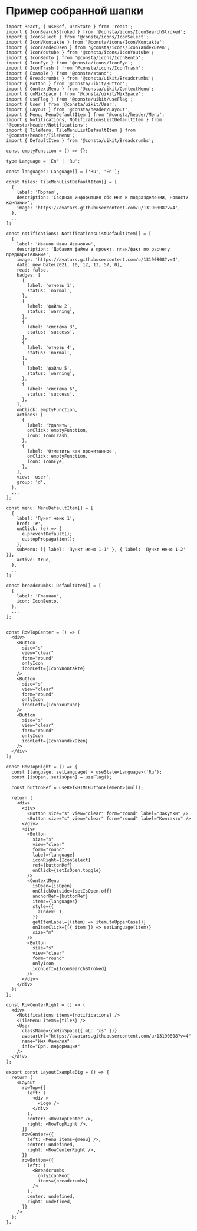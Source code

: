 
# Пример собранной шапки

```tsx
import React, { useRef, useState } from 'react';
import { IconSearchStroked } from '@consta/icons/IconSearchStroked';
import { IconSelect } from '@consta/icons/IconSelect';
import { IconVKontakte } from '@consta/icons/IconVKontakte';
import { IconYandexDzen } from '@consta/icons/IconYandexDzen';
import { IconYoutube } from '@consta/icons/IconYoutube';
import { IconBento } from '@consta/icons/IconBento';
import { IconEye } from '@consta/icons/IconEye';
import { IconTrash } from '@consta/icons/IconTrash';
import { Example } from '@consta/stand';
import { Breadcrumbs } from '@consta/uikit/Breadcrumbs';
import { Button } from '@consta/uikit/Button';
import { ContextMenu } from '@consta/uikit/ContextMenu';
import { cnMixSpace } from '@consta/uikit/MixSpace';
import { useFlag } from '@consta/uikit/useFlag';
import { User } from '@consta/uikit/User';
import { Layout } from '@consta/header/Layout';
import { Menu, MenuDefaultItem } from '@consta/header/Menu';
import { Notifications, NotificationsListDefaultItem } from '@consta/header/Notifications';
import { TileMenu, TileMenuListDefaultItem } from '@consta/header/TileMenu';
import { DefaultItem } from '@consta/uikit/Breadcrumbs';

const emptyFunction = () => {};

type Language = 'En' | 'Ru';

const languages: Language[] = ['Ru', 'En'];

const tiles: TileMenuListDefaultItem[] = [
  {
    label: 'Портал',
    description: 'Сводная информация обо мне и подразделении, новости компании',
    image: 'https://avatars.githubusercontent.com/u/13190808?v=4',
  },
  ...
];

const notifications: NotificationsListDefaultItem[] = [
  {
    label: 'Иванов Иван Иванович',
    description: 'Добавил файлы в проект, план/факт по расчету предварительные',
    image: 'https://avatars.githubusercontent.com/u/13190808?v=4',
    date: new Date(2021, 10, 12, 13, 57, 0),
    read: false,
    badges: [
      {
        label: 'отчеты 1',
        status: 'normal',
      },
      {
        label: 'файлы 2',
        status: 'warning',
      },
      {
        label: 'система 3',
        status: 'success',
      },
      {
        label: 'отчеты 4',
        status: 'normal',
      },
      {
        label: 'файлы 5',
        status: 'warning',
      },
      {
        label: 'система 6',
        status: 'success',
      },
    ],
    onClick: emptyFunction,
    actions: [
      {
        label: 'Удалить',
        onClick: emptyFunction,
        icon: IconTrash,
      },
      {
        label: 'Отметить как прочитанное',
        onClick: emptyFunction,
        icon: IconEye,
      },
    ],
    view: 'user',
    group: 'd',
  },
  ...
];

const menu: MenuDefaultItem[] = [
  {
    label: 'Пункт меню 1',
    href: '#',
    onClick: (e) => {
      e.preventDefault();
      e.stopPropagation();
    },
    subMenu: [{ label: 'Пункт меню 1-1' }, { label: 'Пункт меню 1-2' }],
    active: true,
  },
  ...
];

const breadcrumbs: DefaultItem[] = [
  {
    label: 'Главная',
    icon: IconBento,
  },
  ...
];


const RowTopCenter = () => (
  <div>
    <Button
      size="s"
      view="clear"
      form="round"
      onlyIcon
      iconLeft={IconVKontakte}
    />
    <Button
      size="s"
      view="clear"
      form="round"
      onlyIcon
      iconLeft={IconYoutube}
    />
    <Button
      size="s"
      view="clear"
      form="round"
      onlyIcon
      iconLeft={IconYandexDzen}
    />
  </div>
);

const RowTopRight = () => {
  const [language, setLanguage] = useState<Language>('Ru');
  const [isOpen, setIsOpen] = useFlag();

  const buttonRef = useRef<HTMLButtonElement>(null);

  return (
    <div>
      <div>
        <Button size="s" view="clear" form="round" label="Закупки" />
        <Button size="s" view="clear" form="round" label="Контакты" />
      </div>
      <div>
        <Button
          size="s"
          view="clear"
          form="round"
          label={language}
          iconRight={IconSelect}
          ref={buttonRef}
          onClick={setIsOpen.toggle}
        />
        <ContextMenu
          isOpen={isOpen}
          onClickOutside={setIsOpen.off}
          anchorRef={buttonRef}
          items={languages}
          style={{
            zIndex: 1,
          }}
          getItemLabel={(item) => item.toUpperCase()}
          onItemClick={({ item }) => setLanguage(item)}
          size="m"
        />
        <Button
          size="s"
          view="clear"
          form="round"
          onlyIcon
          iconLeft={IconSearchStroked}
        />
      </div>
    </div>
  );
};

const RowCenterRight = () => (
  <div>
    <Notifications items={notifications} />
    <TileMenu items={tiles} />
    <User
      className={cnMixSpace({ mL: 'xs' })}
      avatarUrl="https://avatars.githubusercontent.com/u/13190808?v=4"
      name="Имя Фамилия"
      info="Доп. информация"
    />
  </div>
);

export const LayoutExampleBig = () => {
  return (
    <Layout
      rowTop={{
        left: (
          <div >
            <Logo />
          </div>
        ),
        center: <RowTopCenter />,
        right: <RowTopRight />,
      }}
      rowCenter={{
        left: <Menu items={menu} />,
        center: undefined,
        right: <RowCenterRight />,
      }}
      rowBottom={{
        left: (
          <Breadcrumbs
            onlyIconRoot
            items={breadcrumbs}
          />
        ),
        center: undefined,
        right: undefined,
      }}
    />
  );
};
```

<LayoutExampleBig />
